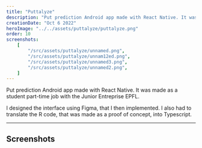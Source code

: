 ```yaml
---
title: "Puttalyze"
description: "Put prediction Android app made with React Native. It was made as a student part-time job with the Junior Entreprise EPFL."
creationDate: "Oct 6 2022"
heroImage: "../../assets/puttalyze/puttalyze.png"
order: 10
screenshots:
    [
        "/src/assets/puttalyze/unnamed.png",
        "/src/assets/puttalyze/unnam12ed.png",
        "/src/assets/puttalyze/unnamed3.png",
        "/src/assets/puttalyze/unnamed2.png",
    ]
---
```


Put prediction Android app made with React Native.
It was made as a student part-time job with the Junior Entreprise EPFL.

I designed the interface using Figma, that I then implemented.
I also had to translate the R code, that was made as a proof of concept, into Typescript.

---

## Screenshots


<ScreenshotList screenshots={frontmatter.screenshots} />
